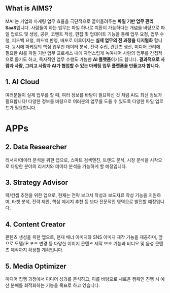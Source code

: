 ## What is AIMS?
MAI 는 기업의 마케팅 업무 효율을 극단적으로 끌어올려주는 **파일 기반 업무 관리 SaaS**입니다.
사람들이 하는 업무는 파일 하나로 치환이 가능하다는 개념을 바탕으로 파일 업로드 및 생성, 공유, 코멘트 작성, 편집 및 업데이트 기능을 통해 업무 요청, 업무 수행, 피드백 요청, 피드백 반영, 배포로 이루어지는 **실제 업무의 전 과정을 디지털화** 합니다.
동시에 마케팅의 핵심 업무인 데이터 분석, 전략 수립, 컨텐츠 생산, 미디어 관리에 필요한 AI를 파일 기반 업무 프로세스 내에 자연스럽게 녹여내어 사람의 업무를 간접적으로 돕기도 하고, 독자적인 업무 수행도 가능한 **AI 플랫폼**이기도 합니다.
**결과적으로 사람과 사람, 그리고 사람과 AI가 협업할 수 있는 마케팅 업무 플랫폼을 만들고자 합니다.**


## 1. AI Cloud
여러분들이 실제 업무를 할 때, 여러 정보를 바탕이 필요하신 것 처럼 AI도 최신 정보가 필요합니다! 다양한 정보를 바탕으로 여러분의 업무를 도울 수 있도록 다양한 파일 업로드가 필요합니다.

# APPs

## 2. Data Researcher
리서치/데이터 분석을 위한 앱으로, 스마트 검색엔진, 트렌드 분석, 시장 분석을 시작으로 다양한 분야의 리서치와 데이터 분석을 가능하게 할 예정입니다.

## 3. Strategy Advisor
략/컨셉 추천을 위한 앱으로, 현재는 전략 보고서 작성과 보도자료 작성 기능을 지원하며, 타겟 분석, 전략 제안, 핵심 메시지 추천 등 보다 전문적인 영역으로 발전할 예정입니다.

## 4. Content Creator
콘텐츠 생성을 위한 앱으로, 현재 배너 이미지와 SNS 이미지 제작 기능을 제공하며, 앞으로 모델/IP 포즈 변경 등 다양한 이미지 콘텐츠 제작 보조 기능과 비디오 및 음성 콘텐츠 제작까지 확장할 계획입니다.

## 5. Media Optimizer
미디어 집행 과정에서 미디어 성과를 분석하고, 이를 바탕으로 새로운 캠페인 진행 시 예산 분배를 최적화하는 기능을 목표로 하고 있습니다.